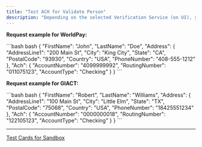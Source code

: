 ```yaml
---
title: "Test ACH for Validate Person"
description: "Depending on the selected Verification Service (on UI), you can use the following test data:"
---
```


**Request example for WorldPay:**

<CodeGroup>
  ```bash bash
  {
      "FirstName": "John",
      "LastName": "Doe",
      "Address": {
          "AddressLine1": "200 Main St",
          "City": "King City",
          "State": "CA",
          "PostalCode": "93930",
          "Country": "USA",
          "PhoneNumber": "408-555-1212"
      },
      "Ach": {
          "AccountNumber": "4099999992",
          "RoutingNumber": "011075123",
          "AccountType": "Checking"
      }
  }
  ```
</CodeGroup>

**Request example for GIACT:**

<CodeGroup>
  ```bash bash
  {
      "FirstName": "Robert",
      "LastName": "Williams",
      "Address": {
          "AddressLine1": "100 Main St",
          "City": "Little Elm",
          "State": "TX",
          "PostalCode": "75068",
          "Country": "USA",
          "PhoneNumber": "18425551234"
      },
      "Ach": {
          "AccountNumber": "0000000018",
          "RoutingNumber": "122105123",
          "AccountType": "Checking"
      }
  }
  ```
</CodeGroup>

***

[Test Cards for Sandbox](/docs/test-cards-for-sandbox)

